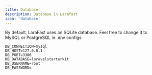 ```yaml
---
title: Database
description: Database in Larafast
icon: 'database'
---
```


By default, LaraFast uses an SQLite database. Feel free to change it to MySQL or PostgreSQL in .env configs

```dotenv .env
DB_CONNECTION=mysql
DB_HOST=127.0.0.1
DB_PORT=3306
DB_DATABASE=laravelstarterkit
DB_USERNAME=root
DB_PASSWORD=
```
